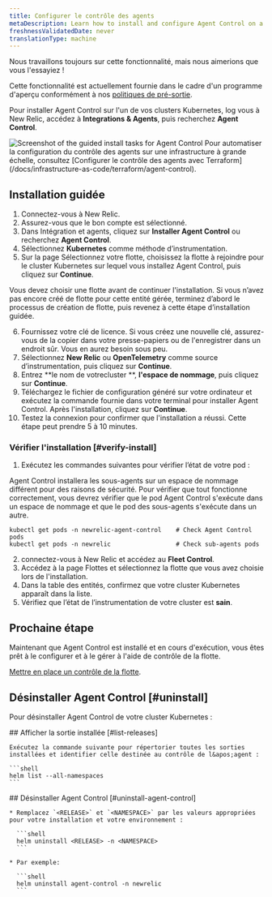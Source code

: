 ```yaml
---
title: Configurer le contrôle des agents
metaDescription: Learn how to install and configure Agent Control on a Kubernetes cluster.
freshnessValidatedDate: never
translationType: machine
---
```


<Callout title="Aperçu">
  Nous travaillons toujours sur cette fonctionnalité, mais nous aimerions que vous l&apos;essayiez !

  Cette fonctionnalité est actuellement fournie dans le cadre d&apos;un programme d&apos;aperçu conformément à nos [politiques de pré-sortie](/docs/licenses/license-information/referenced-policies/new-relic-pre-release-policy).
</Callout>

Pour installer Agent Control sur l&apos;un de vos clusters Kubernetes, log vous à New Relic, accédez à **Integrations &amp; Agents**, puis recherchez **Agent Control**.

<img title="Agent Control guided install" alt="Screenshot of the guided install tasks for Agent Control" src="/images/agent-control-guided-install.webp" />

<Callout title="conseil">
  Pour automatiser la configuration du contrôle des agents sur une infrastructure à grande échelle, consultez [Configurer le contrôle des agents avec Terraform](/docs/infrastructure-as-code/terraform/agent-control).
</Callout>

## Installation guidée

1. Connectez-vous à New Relic.
2. Assurez-vous que le bon compte est sélectionné.
3. Dans Intégration et agents, cliquez sur **Installer Agent Control** ou recherchez **Agent Control**.
4. Sélectionnez **Kubernetes** comme méthode d’instrumentation.
5. Sur la page Sélectionnez votre flotte, choisissez la flotte à rejoindre pour le cluster Kubernetes sur lequel vous installez Agent Control, puis cliquez sur **Continue**.

<Callout title="CONSEIL">
  Vous devez choisir une flotte avant de continuer l&apos;installation. Si vous n’avez pas encore créé de flotte pour cette entité gérée, terminez d’abord le processus de création de flotte, puis revenez à cette étape d’installation guidée.
</Callout>

6. Fournissez votre clé de licence. Si vous créez une nouvelle clé, assurez-vous de la copier dans votre presse-papiers ou de l&apos;enregistrer dans un endroit sûr. Vous en aurez besoin sous peu.
7. Sélectionnez **New Relic** ou **OpenTelemetry** comme source d’instrumentation, puis cliquez sur **Continue**.
8. Entrez **le nom de votrecluster **, **l&apos;espace de nommage**, puis cliquez sur **Continue**.
9. Téléchargez le fichier de configuration généré sur votre ordinateur et exécutez la commande fournie dans votre terminal pour installer Agent Control. Après l&apos;installation, cliquez sur **Continue**.
10. Testez la connexion pour confirmer que l&apos;installation a réussi. Cette étape peut prendre 5 à 10 minutes.

### Vérifier l&apos;installation [#verify-install]

1. Exécutez les commandes suivantes pour vérifier l’état de votre pod :

Agent Control installera les sous-agents sur un espace de nommage différent pour des raisons de sécurité. Pour vérifier que tout fonctionne correctement, vous devrez vérifier que le pod Agent Control s&apos;exécute dans un espace de nommage et que le pod des sous-agents s&apos;exécute dans un autre.

```shell
kubectl get pods -n newrelic-agent-control    # Check Agent Control pods
kubectl get pods -n newrelic                  # Check sub-agents pods
```

2. connectez-vous à New Relic et accédez au **Fleet Control**.
3. Accédez à la page Flottes et sélectionnez la flotte que vous avez choisie lors de l&apos;installation.
4. Dans la table des entités, confirmez que votre cluster Kubernetes apparaît dans la liste.
5. Vérifiez que l’état de l’instrumentation de votre cluster est **sain**.

## Prochaine étape

Maintenant que Agent Control est installé et en cours d&apos;exécution, vous êtes prêt à le configurer et à le gérer à l&apos;aide de contrôle de la flotte.

[Mettre en place un contrôle de la flotte](/docs/new-relic-control/fleet-control/overview).

## Désinstaller Agent Control [#uninstall]

Pour désinstaller Agent Control de votre cluster Kubernetes :

<Steps>
  <Step>
    ## Afficher la sortie installée [#list-releases]

    Exécutez la commande suivante pour répertorier toutes les sorties installées et identifier celle destinée au contrôle de l&apos;agent :

    ```shell
    helm list --all-namespaces
    ```
  </Step>

  <Step>
    ## Désinstaller Agent Control [#uninstall-agent-control]

    * Remplacez `<RELEASE>` et `<NAMESPACE>` par les valeurs appropriées pour votre installation et votre environnement :

      ```shell
      helm uninstall <RELEASE> -n <NAMESPACE>
      ```

    * Par exemple:

      ```shell
      helm uninstall agent-control -n newrelic
      ```
  </Step>
</Steps>